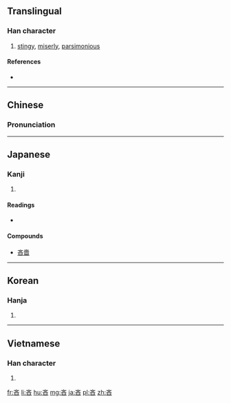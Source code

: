 ==Translingual==

===Han character===
{{Han char|rn=30|rad=口|as=04|sn=7|four=0060<sub>4</sub>|canj=卜大口 (YKR)|ids=⿱[[文]][[口]]}}

# [[stingy]], [[miserly]], [[parsimonious]]

====References====
* {{Han ref|kx=0177.130|dkj=03327|dj=0394.180|hdz=10594.040|uh=541D|ud=21533|bh=A75B|bd=42843}}

----

==Chinese==
{{zh-hanzi-box|[[吝]]}}

===Pronunciation===
{{zh-pron
|m=lìn
|c=leon6
|mc=y
|oc=y
|ma=
|cat=a
}}

----

==Japanese==

===Kanji===
{{ja-kanji|grade=|rs=口04}}

# {{defn|lang=ja|sort=口04}}

====Readings====
* {{ja-readings|on=[[りん]] (rin)|kun=[[おしむ]] (oshimu)}}

====Compounds====
* [[吝嗇]]

----

==Korean==

===Hanja===
{{ko-hanja|hangeul=린|rv=rin|mr=rin|y=lin}}

# {{defn|lang=ko|sort=口04}}

----

==Vietnamese==

===Han character===
{{vi-hantu|lận|rs=口04}}

# {{defn|lang=vi|sort=口04}}

[[fr:吝]]
[[li:吝]]
[[hu:吝]]
[[mg:吝]]
[[ja:吝]]
[[pl:吝]]
[[zh:吝]]